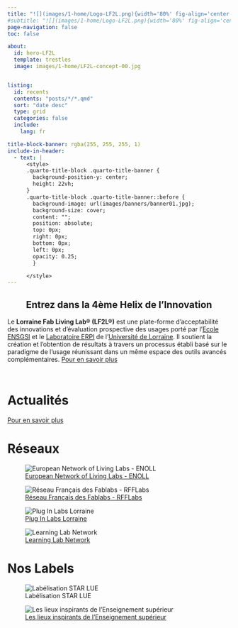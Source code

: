 ```yaml
---
title: "![](images/1-home/Logo-LF2L.png){width='80%' fig-align='center'}"
#subtitle: "![](images/1-home/Logo-LF2L.png){width='80%' fig-align='center'}"
page-navigation: false
toc: false

about:
  id: hero-LF2L  
  template: trestles
  image: images/1-home/LF2L-concept-00.jpg


listing:
  id: recents
  contents: "posts/*/*.qmd"
  sort: "date desc"
  type: grid
  categories: false
  include:
    lang: fr

title-block-banner: rgba(255, 255, 255, 1)
include-in-header:
  - text: |
      <style>
      .quarto-title-block .quarto-title-banner {
        background-position-y: center;
        height: 22vh;
      }
      .quarto-title-block .quarto-title-banner::before {
        background-image: url(images/banners/banner01.jpg);
        background-size: cover;
        content: "";
        position: absolute;
        top: 0px;
        right: 0px;
        bottom: 0px;
        left: 0px;
        opacity: 0.25;
        }

      </style>
---
```



## Entrez dans la 4ème Helix de l’Innovation {style="text-align:center"}

:::{#hero-LF2L}

Le **Lorraine Fab Living Lab® (LF2L®)** est une plate-forme d'acceptabilité des innovations et d'évaluation prospective des usages
porté par l'[Ecole ENSGSI](https://ensgsi.univ-lorraine.fr/) et le [Laboratoire ERPI](https://erpi.univ-lorraine.fr/) de l'[Université de Lorraine](https://www.univ-lorraine.fr/). 
Il soutient la création et l'obtention de résultats à travers un processus établi basé sur le paradigme de l'usage réunissant dans un même espace des outils avancés complémentaires.  [Pour en savoir plus](/about.html){.btn .btn-outline-primary .btn role="button" data-toggle="tooltip" title="Here's a tooltip" }


::: {layout-nrow=1}
![[](https://ensgsi.univ-lorraine.fr/) ](images/logos/ENSGSI-Horizontal.png)

![[](https://erpi.univ-lorraine.fr/)](images/logos/ERPI-Horizontal.svg)
:::

:::


# Actualités {.center}

::: {#recents}
:::

:::{style="text-align='right'"}
[Pour en savoir plus](/about.html){.btn .btn-outline-primary .btn role="button" data-toggle="tooltip" title="Here's a tooltip" }
:::





# Réseaux


::: {layout-nrow=1}
![[European Network of Living Labs - ENOLL](https://enoll.org/) ](images/logos/ENOLL.svg)

![[Réseau Français des Fablabs - RFFLabs](https://rfflabs.fr/)](images/logos/RFF.svg)

![[Plug In Labs Lorraine](https://pluginlabs.univ-lorraine.fr/fiche/lorraine-fab-living-lab/)](images/logos/pil.svg)


![[Learning Lab Network](https://www.learninglab-network.com/espace/lorraine-fab-living-lab/)](images/logos/ll.svg)



:::




# Nos Labels

::: {layout-nrow=1}
![Labélisation STAR LUE](images/logos/start-lue.png)

![[Les lieux inspirants de l'Enseignement supérieur](https://inspiration.dgesip.fr/Espaces/Lieu/WuMr6/)](images/logos/MESR.svg)
:::



